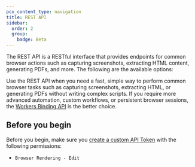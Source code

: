 ```yaml
---
pcx_content_type: navigation
title: REST API
sidebar:
  order: 2
  group:
    badge: Beta
---
```


The REST API is a RESTful interface that provides endpoints for common browser actions such as capturing screenshots, extracting HTML content, generating PDFs, and more.
The following are the available options:


<DirectoryListing />

Use the REST API when you need a fast, simple way to perform common browser tasks such as capturing screenshots, extracting HTML, or generating PDFs without writing complex scripts. If you require more advanced automation, custom workflows, or persistent browser sessions, the [Workers Binding API](/browser-rendering/workers-binding-api/) is the better choice.

## Before you begin

Before you begin, make sure you [create a custom API Token](/fundamentals/api/get-started/create-token/) with the following permissions:

- `Browser Rendering - Edit`
